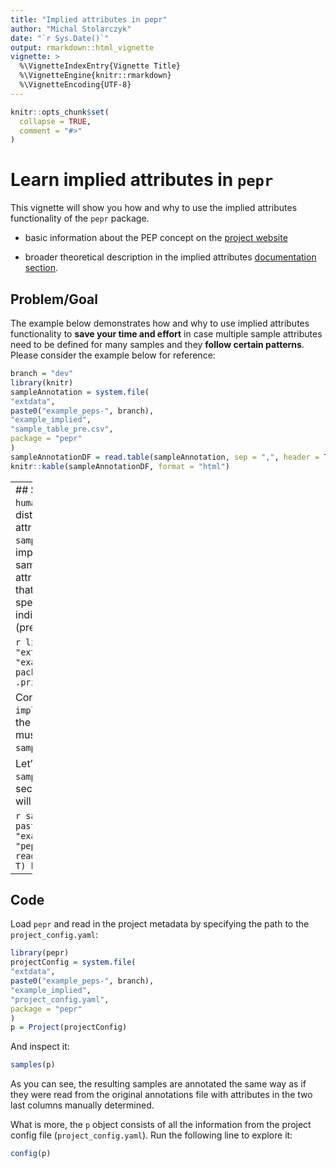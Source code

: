 ```yaml
---
title: "Implied attributes in pepr"
author: "Michal Stolarczyk"
date: "`r Sys.Date()`"
output: rmarkdown::html_vignette
vignette: >
  %\VignetteIndexEntry{Vignette Title}
  %\VignetteEngine{knitr::rmarkdown}
  %\VignetteEncoding{UTF-8}
---
```


```r
knitr::opts_chunk$set(
  collapse = TRUE,
  comment = "#>"
)
```

# Learn implied attributes in `pepr`

This vignette will show you how and why to use the implied attributes functionality of the `pepr` package. 

 - basic information about the PEP concept on the [project website](https://pepkit.github.io/)
 
 - broader theoretical description in the implied attributes [documentation section](https://pepkit.github.io/docs/implied_attributes/).

## Problem/Goal
The example below demonstrates how and why to use implied attributes functionality to **save your time and effort** in case multiple sample attributes need to be defined for many samples and they **follow certain patterns**. Please consider the example below for reference:

```r
branch = "dev"
library(knitr)
sampleAnnotation = system.file(
"extdata",
paste0("example_peps-", branch),
"example_implied",
"sample_table_pre.csv",
package = "pepr"
)
sampleAnnotationDF = read.table(sampleAnnotation, sep = ",", header = T)
knitr::kable(sampleAnnotationDF, format = "html")
```

----
## Solution
Noticeably, the samples with attributes `human` and `mouse` (in the `organism` column) follow two distinct patterns here. They have additional attributes in attributes `genome` and `genome_size` in the `sample_table.csv` file. Consequently you can use implied attributes to add those attributes to the sample annotations (set global, species-level attributes at the project level instead of duplicating that information for every sample that belongs to a species). The way how this process is carried out is indicated explicitly in the `project_config.yaml` file (presented below).

```r
library(pepr)
projectConfig = system.file(
"extdata",
paste0("example_peps-", branch),
"example_implied",
"project_config.yaml",
package = "pepr"
)
.printNestedList(yaml::read_yaml(projectConfig))
```

Consequently, you can design an `implied_attributes` multi-level key-value section in the `project_config.yaml` file. Note that the keys must match the column names and attributes in the `sample_annotations.csv` file. 

Let's introduce a few modifications to the original `sample_table.csv` file to use the `implied_attributes` section of the config. Simply skip the attributes that will be implied and let the `pepr` do the work for you.

```r
sampleAnnotation = system.file(
  "extdata",
  paste0("example_peps-", branch),
  "example_implied",
  "sample_table.csv",
  package = "pepr"
  )
  sampleAnnotationDF = read.table(sampleAnnotation, sep = ",", header = T)
  kable(sampleAnnotationDF, format = "html") 
```

----
## Code
Load `pepr` and read in the project metadata by specifying the path to the `project_config.yaml`:

```r
library(pepr)
projectConfig = system.file(
"extdata",
paste0("example_peps-", branch),
"example_implied",
"project_config.yaml",
package = "pepr"
)
p = Project(projectConfig)
```

And inspect it:

```r
samples(p)
```

As you can see, the resulting samples are annotated the same way as if they were read from the original annotations file with attributes in the two last columns manually determined.

What is more, the `p` object consists of all the information from the project config file (`project_config.yaml`). Run the following line to explore it:

```r
config(p)
```

